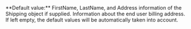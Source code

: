   

  
<ParamField body="Billing" type="string" >   
**Default value:** FirstName, LastName, and Address information of the Shipping object if supplied.    
Information about the end user billing address. If left empty, the default values will be automatically taken into account.   

<Expandable title="properties"><FirstName />  
<LastName />  
<Address2 />  
  

</Expandable> 
</ParamField>